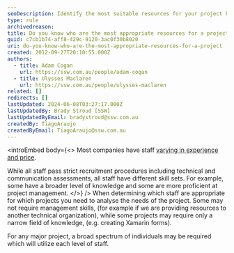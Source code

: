 ```yaml
---
seoDescription: Identify the most suitable resources for your project by analyzing its needs and utilizing a diverse range of staff with varying skill sets.
type: rule
archivedreason:
title: Do you know who are the most appropriate resources for a project?
guid: c7cb1b74-aff8-429c-9120-3ac0f30b8020
uri: do-you-know-who-are-the-most-appropriate-resources-for-a-project
created: 2012-09-27T20:10:55.000Z
authors:
  - title: Adam Cogan
    url: https://ssw.com.au/people/adam-cogan
  - title: Ulysses Maclaren
    url: https://ssw.com.au/people/ulysses-maclaren
related: []
redirects: []
lastUpdated: 2024-06-08T03:27:17.000Z
lastUpdatedBy: Brady Stroud [SSW]
lastUpdatedByEmail: bradystroud@ssw.com.au
createdBy: TiagoAraujo
createdByEmail: TiagoAraujo@ssw.com.au
---
```


<introEmbed
  body={<>
Most companies have staff [varying in experience and price](http://www.ssw.com.au/ssw/standards/Forms/ConsultingOrderTermsConditions.aspx).

While all staff pass strict recruitment procedures including technical and communication assessments, all staff have different skill sets. For example, some have a broader level of knowledge and some are more proficient at project management.
  </>}
/>
When determining which staff are appropriate for which projects you need to analyse the needs of the project. Some may not require management skills, (for example if we are providing resources to another technical organization), while some projects may require only a narrow field of knowledge, (e.g. creating Xamarin forms).

For any major project, a broad spectrum of individuals may be required which will utilize each level of staff.

